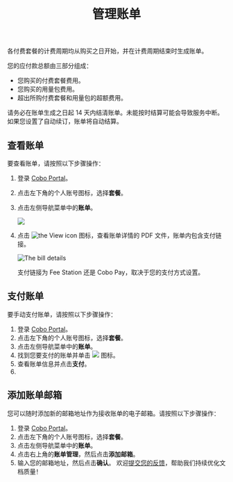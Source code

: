 ﻿---
title: "管理账单"
sidebarTitle: "管理账单"
lang: "zh-hans"
description: "学习如何管理账单，包括查看账单和付款信息，确保及时结算。"
---


各付费套餐的计费周期均从购买之日开始，并在计费周期结束时生成账单。

您的应付款总额由三部分组成：

- 您购买的付费套餐费用。
- 您购买的用量包费用。
- 超出所购付费套餐和用量包的超额费用。

请务必在账单生成之日起 14 天内结清账单。未能按时结算可能会导致服务中断。如果您设置了自动续订，账单将自动结算。

## 查看账单

要查看账单，请按照以下步骤操作：

1. 登录 [Cobo Portal](https://portal.cobo.com/login)。
2. 点击左下角的个人账号图标，选择**套餐**。 
3. 点击左侧导航菜单中的**账单**。

    <img src="/cn/images/bills-and-payments/view-your-bills.png" className="screenshot_full_screen" />

4. 点击 <img src="/cn/images/common/icon_view.svg" className="icon" alt="the View icon" /> 图标，查看账单详情的 PDF 文件，账单内包含支付链接。

    <img src="/en/images/bills-and-payments/bill.png" className="screenshot_full_screen" alt="The bill details" />

    <Info>支付链接为 Fee Station 还是 Cobo Pay，取决于您的支付方式设置。</Info>

## 支付账单

要手动支付账单，请按照以下步骤操作：

1. 登录 [Cobo Portal](https://portal.cobo.com/login)。
2. 点击左下角的个人账号图标，选择**套餐**。 
3. 点击左侧导航菜单中的**账单**。
4. 找到您要支付的账单并单击 <img src="/cn/images/bills-and-payments/pay-your-bills.svg" className="icon"></img> 图标。
5. 查看账单信息并点击**支付**。
6. <PaymentMethods />

## 添加账单邮箱

您可以随时添加新的邮箱地址作为接收账单的电子邮箱。请按照以下步骤操作：

1. 登录 [Cobo Portal](https://portal.cobo.com/login)。
2. 点击左下角的个人账号图标，选择**套餐**。 
3. 点击左侧导航菜单中的**账单**。
4. 点击右上角的**账单管理**，然后点击**添加邮箱**。
5. 输入您的邮箱地址，然后点击**确认**。
<Tip>欢迎[提交您的反馈](https://forms.zohopublic.com/cobo/form/DocumentFeedbackForm/formperma/QvLOhxJv1_JMsJ-1dleZ8Itb_7rzN-LtgvsDdxosoVI?referrername=manuals)，帮助我们持续优化文档质量！</Tip>